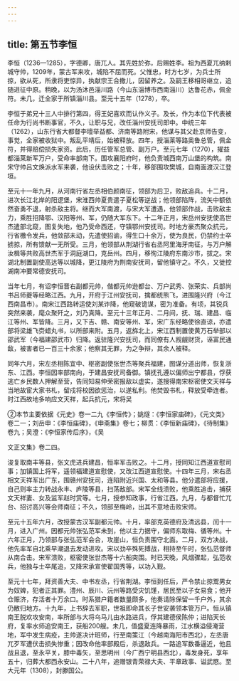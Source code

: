 ```yaml
---
---
---
```

title: 第五节李恒
---



李恒（1236—1285），字德卿，唐兀人。其先姓於弥，后赐姓李。祖为西夏兀纳剌城守帅，1209年，蒙古军来攻，城陷不屈而死。父惟忠，时方七岁，为兵士所掠，欲从死，所隶将吏惊异，执献宗王合撒儿，因留养之。及嗣王移相哥继立，追随进征中原。稍晚，以为汤沐邑淄川路（今山东淄博市西南淄川）达鲁花赤，佩金符。未几，迁全家于所镇淄川县。至元十五年（1278），卒。

李恒于弟兄十三人中排行第四，得王妃喜欢而认作义子。及长，作为本位下代表被任命为行尚书断事官，不久，让职与兄，改任淄州安抚司郎中。中统三年（1262），山东行省大都督李璮举益都、济南等路附宋，他谋与其父赴京师告变，事觉，全家被收狱中。叛乱平靖后，始被释放。四年，授淄莱等路奥鲁总管，佩金符，并得赔偿损失家资。此后，历任管军总管、副万户。至元七年（1270），擢益都淄莱新军万户，受命率部南下。围攻襄阳府时，他负责城西南万山堡的构筑。南宋守帅吕文焕派水军来袭，他设伏击败之；十年，移部围攻樊城，自南面渡汉江登垣。

至元十一年九月，从河南行省左丞相伯颜南征，领部为后卫，败敌追兵。十二月，进次长江北岸的阳逻堡，宋淮西帅夏贵遣子夏松等逆战；他领部陷阵，流矢中额依然奋勇不退，射杀敌主将。继而大军南渡，与宋大军遭遇，他领部作战，击败敌主力，乘胜招降鄂、汉阳等州、军，仍随大军东下。十二年正月，宋岳州安抚使高世杰遣部北窥，图复失地，他乃受命西还，守镇鄂州安抚司。时地方豪杰聚众抗元，行省檄令发兵，他敛部未动，先遣使招谕，得生口十余万，使为良民，仍禁约士卒掳掠，所有馈献一无所受。三月，他领部从荆湖行省右丞阿里海牙南征，与万户解汝楫等共败高世杰军于洞庭湖口，克岳州。四月，移徇江陵府东南沙市，拔之。宋湖北制置副使高达等以城降，更江陵府为荆南安抚司，留他镇守之。不久，又徙控湖南冲要常德安抚司。

当年七月，有诏李恒晋右副都元帅，偕都元帅逊都台、万户武秀、张荣实、兵部尚书吕师夔等经略江西。九月，开府于江州安抚司，擒都统熊飞，进围隆兴府（今江西南昌市）。南宋江西路转运使刘某诈降，他窥破诡谋，密为准备。有顷，其锐兵突然来袭，麾众聚歼之，刘乃真降。至元十三年正月、二月间，抚、瑞、建昌、临江等州、军皆降。三月，又下吉、赣、南安等州、军，宋广东经略使徐直谅，亦遣部将梁雄飞赍蜡丸书，以所部来附。五月，返旆北上，宋江西制置使黄万石举部以邵武军（今福建邵武市）归降。返驻隆兴安抚司，而同僚有人觊觎财货，诬富民通敌，被害者已一百三十余家；他察其无罪，为之争辩，其余人被释。

同年六月，宋左丞相陈宜中、枢密副使张世杰等聚兵福建，图谋分道出师，恢复浙东、江西。李恒因率部南向，于建昌安抚司备御。镇抚孔遵以偏师出宁都县，俘获逃亡乡民数人押解至营，告同知易仲荣密报敌以虚实，遂搜得南宋枢密使文天祥与当地故宦大家书札，留戍将校因欲惩治，以遂私利。他焚毁书札，释放受牵连者。时江西故地多响应文天祥，起兵抗元，宋将吴

②本节主要依据《元史》卷一二九《李恒传》；姚燧：《李恒家庙碑》，《元文类》卷二一；刘岳申：《李恒庙碑》，《申斋集》卷七；柳贯：《李恒新庙碑》，《待制集》卷九；吴澄：《李恒家传后序》，《吴

文正文集》卷二四。

浚复取南丰等县，张文虎进兵建昌，恒率军击败之。十二月，授同知江西道宣慰司事；加镇国上将军，遥领福建道宣慰使，又改江西道宣慰使。十四年三月，宋右丞相文天祥军出广东，围赣州安抚司，连陷附近兴国、太和等县。他分遣部将应援，自己则率主力转战永丰、庐陵等县，扫荡敌部。宋军全线溃败，他乘胜追击，捕获文天祥妻、女及监军赵时赏等。七月，授参知政事，行省江西。九月，与都督忙兀台、招讨高兴等会师南征；不久，领部至梅岭，出其不意地击败宋师。

至元十五年六月，改授蒙古汉军副都元帅。十月，率部克英德府及清远县，闰十一月，进入广州。因都元帅张弘范军未到，他以主力据守，偏师东取梅、循等州。十六年正月，乃领部与张弘范军会合，攻崖山，恒负责围守北面。二月，双方决战，他先率军自北乘早潮退去发动进攻。宋以劲卒殊死搏战，相持至午时，张弘范督师从南合击。宋军溃败，枢密使张世杰等十六船突围。时已天晚，风烟骤起，弘范收兵，他独与士卒尾追，又降宋承宣使翟国秀等，以功入觐。

至元十七年，拜资善大夫、中书左丞，行省荆湖。李恒到任后，严令禁止掠鬻男女为奴婢，犯者正其罪。澧州、辰川、沅州等路受灾饥馑，居民至以子女易食；他开仓赈济，存活者十万余口。时系猎户籍者数量颇多，他奏请除保留一千户外，其余仍散归地方。十九年，上书辞去军职，世祖即命其长子世安袭领本管万户。恒从镇南王脱欢攻安南，率所部与大将乌马儿由水路进兵，俘其建德侯陈仲；进陷天长府，复率水师追安南王，获船200艘。未几，值盛夏连降暴雨，江水横溢侵淹营地，军中发生病疫，主帅遂决计班师，行至南策江（今越南海阳市西北），左丞唐兀歹军遭伏击损失惨重；因改命他率部殿后，杀退敌兵。一路追军数番逼近，他且战且退，至永平关，膝中毒矢，至思明州（今广西宁明县西北），毒发身死，享年五十，归葬大都西永安山。二十八年，追赠银青荣禄大夫、平章政事、谥武愍。至大元年（1308），封滕国公。